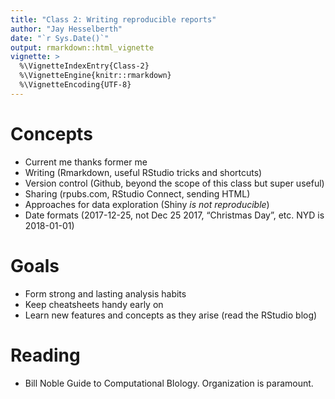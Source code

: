 ```yaml
---
title: "Class 2: Writing reproducible reports"
author: "Jay Hesselberth"
date: "`r Sys.Date()`"
output: rmarkdown::html_vignette
vignette: >
  %\VignetteIndexEntry{Class-2}
  %\VignetteEngine{knitr::rmarkdown}
  %\VignetteEncoding{UTF-8}
---
```


# Concepts

- Current me thanks former me
- Writing (Rmarkdown, useful RStudio tricks and shortcuts)
- Version control (Github, beyond the scope of this class but super useful)
- Sharing (rpubs.com, RStudio Connect, sending HTML)
- Approaches for data exploration (Shiny *is not reproducible*)
- Date formats (2017-12-25, not Dec 25 2017, "Christmas Day", etc. NYD is 2018-01-01)

# Goals

- Form strong and lasting analysis habits
- Keep cheatsheets handy early on
- Learn new features and concepts as they arise (read the RStudio blog)

# Reading

- Bill Noble Guide to Computational BIology. Organization is paramount.
